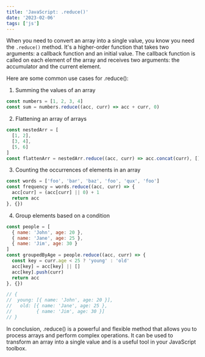 ```yaml
---
title: 'JavaScript: .reduce()'
date: '2023-02-06'
tags: ['js']
---
```


When you need to convert an array into a single value, you know you need the `.reduce()` method. It's a higher-order function that takes two arguments: a callback function and an initial value. The callback function is called on each element of the array and receives two arguments: the accumulator and the current element.

Here are some common use cases for .reduce():

1. Summing the values of an array

```js
const numbers = [1, 2, 3, 4]
const sum = numbers.reduce((acc, curr) => acc + curr, 0)
```

2. Flattening an array of arrays

```js
const nestedArr = [
  [1, 2],
  [3, 4],
  [5, 6]
]
const flattenArr = nestedArr.reduce((acc, curr) => acc.concat(curr), [])
```

3. Counting the occurrences of elements in an array

```js
const words = ['foo', 'bar', 'baz', 'foo', 'qux', 'foo']
const frequency = words.reduce((acc, curr) => {
  acc[curr] = (acc[curr] || 0) + 1
  return acc
}, {})
```

4. Group elements based on a condition

```js
const people = [
  { name: 'John', age: 20 },
  { name: 'Jane', age: 25 },
  { name: 'Jim', age: 30 }
]
const groupedByAge = people.reduce((acc, curr) => {
  const key = curr.age < 25 ? 'young' : 'old'
  acc[key] = acc[key] || []
  acc[key].push(curr)
  return acc
}, {})

// {
//  young: [{ name: 'John', age: 20 }],
//   old: [{ name: 'Jane', age: 25 },
//         { name: 'Jim', age: 30 }]
// }
```

In conclusion, .reduce() is a powerful and flexible method that allows you to process arrays and perform complex operations. It can be used to transform an array into a single value and is a useful tool in your JavaScript toolbox.
